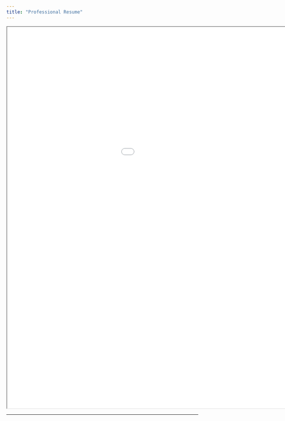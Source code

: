```yaml
---
title: "Professional Resume"
---
```


<iframe width="1200" height="1000" src="images/Alaa Alghwiri Academic Resume.pdf"> </iframe>

------------------------------------------------------------------------
